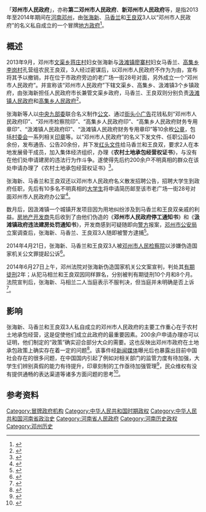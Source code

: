 {{pp-semi-sock|small=yes}}
{{not|邓州市人民政府}}
{{Infobox Former Country
|native_name            ={{native name|en|Dengzhou New People's Government}} 
|conventional_long_name = 邓州市人民政府
|common_name            = 邓州市人民政府
|
|continent              = 亚洲
|region                 = 东亚
|country                = 中华人民共和国
|era                    = 
|status                 = Unrecognized State
|status_text            = 冒牌[[中华人民共和国地方政府|中华人民共和国地方政府]]
|empire                 = 
|government_type        = [[民主共和制|民主共和制]]
|
|life_span              = 
|
|year_start             = 2013年
|year_end               = 2014年
|
|year_exile_start       = 
|year_exile_end         = 
|
|event_start            = 
|date_start             = 08月
|event_end              = 
|date_end               = 04月
|
|event1                 = 
|date_event1            = 
|event2                 = 
|date_event2            = 
|event3                 = 
|date_event3            = 
|event4                 = 
|date_event4            = 
|
|event_pre              = 
|date_pre               = 
|event_post             = 
|date_post              = 
|
|p1                     = 中华人民共和国
|flag_p1                = Flag of the People's Republic of China.svg
|
|s1                     = 中华人民共和国
|flag_s1                = Flag of the People's Republic of China.svg
|
|image_flag             = Flag of the People's Republic of China.svg
|flag                   = 中华人民共和国国旗
|flag_type              = 国旗
|
|image_coat             = National Emblem of the People's Republic of China.svg
|symbol                 = 中华人民共和国国徽
|symbol_type            = 国徽
|symbol_type_article    = 
|
|image_map              = 
|image_map_size         = 
|image_map_caption      = 
|
|capital                = 政府驻地：<br />{{CHN}}[[河南省|河南省]][[邓州市|邓州市]]
|capital_exile          = 
|latd =  |latm =  |latNS =  |longd =  |longm =  |longEW = 
|largest_city           =[[邓州市|邓州市]] 
|
|national_motto         = 
|national_anthem        = 
|common_languages       = [[汉语|汉语]]
|demonym                = 
|religion               = 
|philosophy             = 
|currency               = [[人民币|人民币（CNY／RMB）]]
|currency_code          = CNY／RMB
|
|title_leader           = 国家最高领导人
|leader1                = 
|year_leader1           = 
|leader2                = 
|year_leader2           = 
|leader3                = 
|year_leader3           = 
|leader4                = 
|year_leader4           = 
|
|title_representative   = 国家元首
|representative1        = 
|year_representative1   = 
|representative2        = 
|year_representative2   = 
|representative3        = 
|year_representative3   = 
|representative4        = 
|year_representative4   = 
|
|title_deputy           = 政府首脑
|deputy1                = [[鄧州市市長|市長]] [[张海新|张海新]]
|year_deputy1           = 2013年9月－2014年4月
|deputy2                = 
|year_deputy2           = 
|deputy3                = 
|year_deputy3           = 
|deputy4                = 
|year_deputy4           = 
|
|legislature            = 
|house1                 = 
|house2                 = 
|
|stat_year1             = 
|stat_area1             = 
|stat_pop1              = 
|stat_year2             = 
|stat_area2             = 
|stat_pop2              = 
|stat_year3             = 
|stat_area3             = 
|stat_pop3              = 
|stat_year4             = 
|stat_area4             = 
|stat_pop4              = 
|stat_year5             = 
|stat_area5             = 
|stat_pop5              = 
|footnotes              = 
|
|utc_offset             = +8
|cctld                  = 
|calling_code           = 
|today                  = {{CHN}}
|anthem=《[[义勇军进行曲|义勇军进行曲]]》<center>[[File:March_of_the_Volunteers_instrumental.ogg|File:March_of_the_Volunteers_instrumental.ogg]]</center>}}

「'''邓州市人民政府'''」，亦称'''第二邓州市人民政府'''、'''新邓州市人民政府'''等，是指2013年至2014年期间在[[河南|河南]][[邓州|邓州]]，由[[张海新|张海新]]、[[马香兰|马香兰]]和[[王良双|王良双]]3人以“邓州市人民政府”的名义私自成立的一个冒牌[[地方政府|地方政府]]<ref>{{cite web | language = zh-hans | publisher = 河南法制在线>南阳频道>政法要闻 | title = 仨农民私刻公章成立“第二邓州市政府” | url = http://www.hnfzb.com/hnfzb/nypd/xwkb/2014/04/22/201864.shtml | author = 责任编辑：nypd | date = 2014年4月22日 | accessdate = 2014年4月22日 | archive-date = 2014年4月24日 | archive-url = https://web.archive.org/web/20140424192152/http://www.hnfzb.com/hnfzb/nypd/xwkb/2014/04/22/201864.shtml | dead-url = yes }}</ref>。

== 概述 ==
2013年9月，邓州市[[文渠乡|文渠乡]][[蒋庄村|蒋庄村]]妇女张海新与[[汲滩镇|汲滩镇]][[廖寨村|廖寨村]]妇女马香兰、[[高集乡|高集乡]][[李岗村|李岗村]]孔营组农民王良双，3人经过密谋后，以邓州市人民政府不作为为由，宣布将其予以撤销，并在位于市政府旁边的老广场一街28号对面，另外成立一个“邓州市人民政府”。并宣称该“邓州市人民政府”下辖文渠乡、高集乡、汲滩镇3个乡镇政府，由张海新担任人民政府市长兼管文渠乡政府，马香兰、王良双则分别负责[[汲滩镇人民政府|汲滩镇人民政府]]和[[高集乡人民政府|高集乡人民政府]]<ref>{{cite web | language = zh-hans | publisher = 大庆网>时事中心>国内 | title = 河南：3农民组建“新人民政府”10名大学生投简历应聘 | url = http://www.dqdaily.com/shishi/2014-04/23/content_1998040.htm | author = 来源：大河网；作者：生俊东；责任编辑：王家良 | date = 2014年4月23日 | accessdate = 2014年4月23日 | deadurl = yes | archiveurl = https://web.archive.org/web/20140424192112/http://www.dqdaily.com/shishi/2014-04/23/content_1998040.htm | archivedate = 2014年4月24日 }}</ref>。

张海新等人以[[中央九部委|中央九部委]]联合名义制作[[公文|公文]]、通过[[街头小广告|街头小广告]]花钱私刻“邓州市人民政府印”、“邓州市检察院印”、“高集乡人民政府印”、“高集乡人民政府财务专用章印”、“汲滩镇人民政府印”、“汲滩镇人民政府财务专用章印”等10余枚[[公章|公章]]，包括[[村委会|村委会]]一系列相关[[印章|印章]]等。以“邓州市人民政府”的名义下发文件、任职公函40余份，发布通告、公告20余份，并下发[[红头文件|红头文件]]给马香兰和王良双，要求2人在本地发展骨干成员，加入集体经济组织，办理《'''农村土地承包经营权证书'''》，与没有在他们处申请建房的违法行为作斗争。遂使得先后约200余户不明真相的群众在该处申请办理了《农村土地承包经营权证书》<ref>{{cite web | language = zh-hans | publisher = 中国共产党新闻网>中国共产党新闻>评论 | title = 新京报：农民“私立政府”案不是笑话是警报 | url = http://cpc.people.com.cn/pinglun/n/2014/0424/c78779-24936708.html | author = 来源：《新京报》；作者：袁伊文；责任编辑：黄策舆 谢磊 | date = 2014年4月24日 | accessdate = 2014年4月24日 | archive-url = https://web.archive.org/web/20140424192218/http://cpc.people.com.cn/pinglun/n/2014/0424/c78779-24936708.html | archive-date = 2014年4月24日 | dead-url = no }}</ref>。

张海新、马香兰和王良双还以邓州市人民政府名义散发招聘公告，招聘大学生到政府任职，先后有10多名不明真相的[[大学生|大学生]]将申请简历邮至该市老广场一街28号对面邓州市人民政府办公室<ref>{{cite web | language = zh-hans | publisher = 法制网>新闻信息 | title = 邓州三农民成立地下市政府 多名大学生纷纷应聘 | url = http://www.legaldaily.com.cn/index_article/content/2014-04/23/content_5472291.htm?node=5955 | author = 稿件来源：法制日报>法制网；责任编辑：葛晓阳 | date = 2014年4月23日 | accessdate = 2014年4月23日 | archive-url = https://web.archive.org/web/20140424020553/http://www.legaldaily.com.cn/index_article/content/2014-04/23/content_5472291.htm?node=5955 | archive-date = 2014年4月24日 | dead-url = no }}</ref>。

数月后，因汲滩镇一个城镇开发项目因为用地纠纷涉及到马香兰和王良双亲戚的利益。[[房地产开发商|房地产开发商]]先后收到了由他们伪造的《'''邓州市人民政府停工通知书'''》和《'''汲滩镇政府违法建房处罚通知书'''》，开发商感到可疑随即向[[警方|警方]]报案，[[邓州市公安局|邓州市公安局]]立案调查后，张海新、马香兰、王良双3人随即被警方逮捕<ref>{{cite web | language = zh-hans | publisher = 大河网>《河南日报》电子版>第05版：社会与法 | title = 私刻公章成立“市政府”荒唐！ | url = http://newpaper.dahe.cn/jrab/html/2014-04/24/content_1064335.htm?div=-1 | author = 记者：王海锋；见习记者：郭光进；通讯员：吴富豪 | date = 2014年4月24日 | accessdate = 2014年4月24日 | archive-url = https://web.archive.org/web/20140424193805/http://newpaper.dahe.cn/jrab/html/2014-04/24/content_1064335.htm?div=-1 | archive-date = 2014年4月24日 | dead-url = no }}</ref>。

2014年4月21日，张海新、马香兰和王良双3人被[[邓州市人民检察院|邓州市人民检察院]]以涉嫌伪造国家机关公文罪提起公诉<ref>{{cite web | language = zh-hans | publisher = 凤凰网>信息>滚动新闻>正文 | title = 3法盲伪造国家机关公文被公诉 | url = http://news.ifeng.com/a/20140424/40017604_0.shtml | author = 来源：《南方日报》 | date = 2014年4月24日 | accessdate = 2014年4月24日 | archive-url = https://web.archive.org/web/20140424192203/http://news.ifeng.com/a/20140424/40017604_0.shtml | archive-date = 2014年4月24日 | dead-url = no }}</ref>。

2014年6月27日上午，邓州法院对张海新伪造国家机关公文案宣判，判处其[[有期徒刑|有期徒刑]]2年；从犯马相兰和王良双因同样罪名，分别被判有期徒刑10个月和8个月。法院宣判后，张海新、马相兰二人当庭表示不服判决，但当庭并未明确是否上诉<ref>{{cite web | language = zh-hans | publisher = 新浪网>新闻中心>国内新闻>正文 | title = 河南农民自组政府案宣判 主犯被判2年 | url = http://news.sina.com.cn/c/2014-06-28/041130435893.shtml | author = 来源：《大河报》；记者：韩景玮；实习生：乔小广 | date = 2014年6月28日 | accessdate = 2014年6月28日 | archive-url = https://web.archive.org/web/20140729023203/http://news.sina.com.cn/c/2014-06-28/041130435893.shtml | archive-date = 2014年7月29日 | dead-url = no }}</ref>。

== 影响 ==
张海新、马香兰和王良双3人私自成立的邓州市人民政府的主要工作重心在于农村土地承包经营，这是促使他们成立此政府的最重要因素。200余户申请办理亦可以证明，他们制定的“政策”确实迎合部分大众的需要。这也反映出邓州市政府在土地承包政策上确实存在着一定的问题<ref>{{cite web | language = zh-hans | publisher = 新浪网>新闻中心>正文 | title = “地下市政府”不仅是一场闹剧 | url = http://news.sina.com.cn/o/2014-04-24/003029998734.shtml | author = 来源：红网；作者：谈风齐 | date = 2014年4月24日 | accessdate = 2014年4月24日 | archive-url = https://web.archive.org/web/20140424192517/http://news.sina.com.cn/o/2014-04-24/003029998734.shtml | archive-date = 2014年4月24日 | dead-url = no }}</ref>。该事件经[[新闻媒体|新闻媒体]]曝光后也暴露出目前中国社会存在的很多问题，在中国国内引起了例如对相关部门的监管力度有待加强，大学生们辨别真假的能力有待提升，印章刻制的工作亟待加强管理<ref>{{cite web | language = zh-hans | publisher = 儒家经济文化网>中国网事>焦点中国 | title = 李艳容：邓州“新政府”闹剧背后的思考 | url = http://www.sccsbbs.com/a/zhongguobuyi/buyifengguang/58668.html | author = 来源：儒家经济文化网；责任编辑：黄晨灏 | date = 2014年4月24日 | accessdate = 2014年4月24日 | deadurl = yes | archiveurl = https://web.archive.org/web/20140424192618/http://www.sccsbbs.com/a/zhongguobuyi/buyifengguang/58668.html | archivedate = 2014年4月24日 }}</ref>，民众维权有没有提供通畅的表达渠道等诸多方面问题的思考<ref>{{cite web | language = zh-hans | publisher = 华夏经纬网>新闻>热门评论 | title = 谢晓刚：河南农民组建“新政府”是闹剧还是悲剧？ | url = http://www.huaxia.com/xw/rmpl/2014/04/3855397.html | author = 来源：中国青年网；作者：谢晓刚；责任编辑：程金玉 | date = 2014年4月24日 | accessdate = 2014年4月24日 | archive-url = https://web.archive.org/web/20140424192658/http://www.huaxia.com/xw/rmpl/2014/04/3855397.html | archive-date = 2014年4月24日 | dead-url = no }}</ref>。

== 参考资料 ==
{{DEFAULTSORT:Dìèr Dèngzhōushì rénmín zhèngfǔ}}
[[Category:冒牌政府机构|Category:冒牌政府机构]]
[[Category:中华人民共和国时期政权|Category:中华人民共和国时期政权]]
[[Category:中华人民共和国河南省政治史|Category:中华人民共和国河南省政治史]]
[[Category:河南省人民政府|Category:河南省人民政府]]
[[Category:河南历史政权|Category:河南历史政权]]
[[Category:邓州历史|Category:邓州历史]]